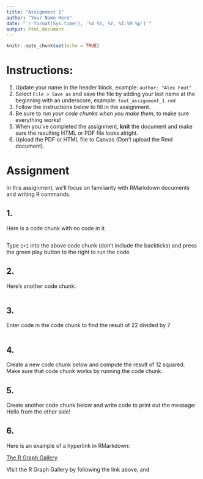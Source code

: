 ```yaml
---
title: "Assignment 1"
author: "Your Name Here"
date: "`r format(Sys.time(), '%d %h, %Y, %I:%M %p')`"
output: html_document
---
```


```r
knitr::opts_chunk$set(echo = TRUE)
```

# Instructions:

1. Update your name in the header block, example: `author: "Alex Fout" `
1. Select `File > Save as` and save the file by adding your last name at the beginning with an underscore, example: `fout_assignment_1.rmd`
1. Follow the instructions below to fill in the assignment.
1. Be sure to _run your code chunks when you make them_, to make sure everything works!
1. When you've completed the assignment, __knit__ the document and make sure the resulting HTML or PDF file looks alright.
1. Upload the PDF or HTML file to Canvas (Don't upload the Rmd document).


# Assignment

In this assignment, we'll focus on familiarity with RMarkdown documents and writing R commands.

## 1. 

Here is a code chunk with no code in it.

```r

```

Type `1+1` into the above code chunk (don't include the backticks) and press the green play button to the right to run the code.

## 2. 

Here's another code chunk:

```r

```
## 3. 

Enter code in the code chunk to find the result of 22 divided by 7

```r

```

## 4.

Create a new code chunk below and compute the result of 12 squared.
Make sure that code chunk works by running the code chunk.



## 5.

Create another code chunk below and write code to print out the message: Hello from the other side!



## 6.

Here is an example of a hyperlink in RMarkdown:

[The R Graph Gallery](https://www.r-graph-gallery.com/)

VIsit the R Graph Gallery by following the link above, and 



